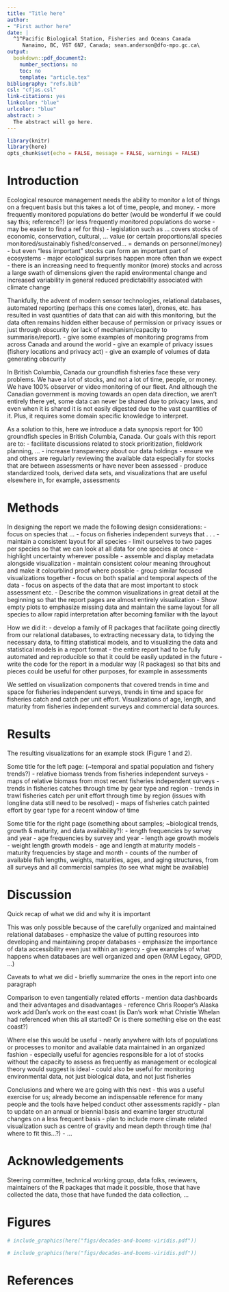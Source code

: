 ```yaml
---
title: "Title here"
author:
- "First author here"
date: |
  ^1^Pacific Biological Station, Fisheries and Oceans Canada
     Nanaimo, BC, V6T 6N7, Canada; sean.anderson@dfo-mpo.gc.ca\
output:
  bookdown::pdf_document2:
    number_sections: no
    toc: no
    template: "article.tex"
bibliography: "refs.bib"
csl: "cfjas.csl"
link-citations: yes
linkcolor: "blue"
urlcolor: "blue"
abstract: >
  The abstract will go here.
---
```


\clearpage

```r
library(knitr)
library(here)
opts_chunk$set(echo = FALSE, message = FALSE, warnings = FALSE)
```

# Introduction

Ecological resource management needs the ability to monitor a lot of things on a frequent basis but this takes a lot of time, people, and money.
- more frequently monitored populations do better (would be wonderful if we could say this; reference?)
 (or less frequently monitored populations do worse - may be easier to find a ref for this)
- legislation such as ... covers stocks of economic, conservation, cultural, ... value
 (or certain proportions/all species monitored/sustainably fished/conserved... = demands on personnel/money)
- but even "less important" stocks can form an important part of ecosystems
- major ecological surprises happen more often than we expect
- there is an increasing need to frequently monitor (more) stocks and across a large swath of dimensions given the rapid environmental change and increased variability in general reduced predictability associated with climate change

Thankfully, the advent of modern sensor technologies, relational databases, automated reporting (perhaps this one comes later), drones, etc. has resulted in vast quantities of data that can aid with this monitoring, but the data often remains hidden either because of permission or privacy issues or just through obscurity (or lack of mechanism/capacity to summarise/report).
- give some examples of monitoring programs from across Canada and around the world
- give an example of privacy issues (fishery locations and privacy act)
- give an example of volumes of data generating obscurity

In British Columbia, Canada our groundfish fisheries face these very problems. We have a lot of stocks, and not a lot of time, people, or money. We have 100% observer or video monitoring of our fleet. And although the Canadian government is moving towards an open data direction, we aren't entirely there yet, some data can never be shared due to privacy laws, and even when it is shared it is not easily digested due to the vast quantities of it. Plus, it requires some domain specific knowledge to interpret.

As a solution to this, here we introduce a data synopsis report for 100 groundfish species in British Columbia, Canada. Our goals with this report are to:
- facilitate discussions related to stock prioritization, fieldwork planning, ...
- increase transparency about our data holdings
- ensure we and others are regularly reviewing the available data especially for stocks that are between assessments or have never been assessed 
- produce standardized tools, derived data sets, and visualizations that are useful elsewhere in, for example, assessments

# Methods

In designing the report we made the following design considerations:
- focus on species that ...
- focus on fisheries independent surveys that . . .
- maintain a consistent layout for all species
- limit ourselves to two pages per species so that we can look at all data for one species at once
- highlight uncertainty wherever possible
- assemble and display metadata alongside visualization
- maintain consistent colour meaning throughout and make it colourblind proof where possible
- group similar focused visualizations together
- focus on both spatial and temporal aspects of the data
- focus on aspects of the data that are most important to stock assessment etc.
- Describe the common visualizations in great detail at the beginning so that the report pages are almost entirely visualization
- Show empty plots to emphasize missing data and maintain the same layout for all species to allow rapid interpretation after becoming familiar with the layout

How we did it:
- develop a family of R packages that facilitate going directly from our relational databases, to extracting necessary data, to tidying the necessary data, to fitting statistical models, and to visualizing the data and statistical models in a report format
- the entire report had to be fully automated and reproducible so that it could be easily updated in the future
- write the code for the report in a modular way (R packages) so that bits and pieces could be useful for other purposes, for example in assessments

We settled on visualization components that covered trends in time and space for fisheries independent surveys, trends in time and space for fisheries catch and catch per unit effort. Visualizations of age, length, and maturity from fisheries independent surveys and commercial data sources. 

# Results

The resulting visualizations for an example stock (Figure 1 and 2).

Some title for the left page: (~temporal and spatial population and fishery trends?)
- relative biomass trends from fisheries independent surveys
- maps of relative biomass from most recent fisheries independent surveys
- trends in fisheries catches through time by gear type and region
- trends in trawl fisheries catch per unit effort through time by region (issues with longline data still need to be resolved)
- maps of fisheries catch painted effort by gear type for a recent window of time

Some title for the right page (something about samples; ~biological trends, growth & maturity, and data availability?):
- length frequencies by survey and year
- age frequencies by survey and year
- length age growth models
- weight length growth models
- age and length at maturity models
- maturity frequencies by stage and month
- counts of the number of available fish lengths, weights, maturities, ages, and aging structures, from all surveys and all commercial samples (to see what might be available)

# Discussion

Quick recap of what we did and why it is important

This was only possible because of the carefully organized and maintained relational databases
- emphasize the value of putting resources into developing and maintaining proper databases 
- emphasize the importance of data accessibility even just within an agency
- give examples of what happens when databases are well organized and open (RAM Legacy, GPDD, ...)


Caveats to what we did
- briefly summarize the ones in the report into one paragraph

Comparison to even tangentially related efforts
- mention data dashboards and their advantages and disadvantages
- reference Chris Rooper's Alaska work add Dan's work on the east coast (is Dan's work what Christie Whelan had referenced when this all started? Or is there something else on the east coast?)

Where else this would be useful
- nearly anywhere with lots of populations or processes to monitor and available data maintained in an organized fashion
- especially useful for agencies responsible for a lot of stocks without the capacity to assess as frequently as management or ecological theory would suggest is ideal
- could also be useful for monitoring environmental data, not just biological data, and not just fisheries

Conclusions and where we are going with this next
- this was a useful exercise for us; already become an indispensable reference for many people and the tools have helped conduct other assessments rapidly
- plan to update on an annual or biennial basis and examine larger structural changes on a less frequent basis
- plan to include more climate related visualization such as centre of gravity and mean depth through time (ha! where to fit this...?)
- ...

# Acknowledgements

Steering committee, technical working group, data folks, reviewers, maintainers of the R packages that made it possible, those that have collected the data, those that have funded the data collection, ...

\clearpage

# Figures

```r
# include_graphics(here("figs/decades-and-booms-viridis.pdf"))
```

```r
# include_graphics(here("figs/decades-and-booms-viridis.pdf"))
```

\clearpage

# References
